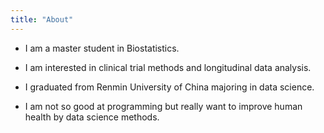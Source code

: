 ```yaml
---
title: "About"
---
```


-   I am a master student in Biostatistics.

-   I am interested in clinical trial methods and longitudinal data analysis.

-   I graduated from Renmin University of China majoring in data science.

-   I am not so good at programming but really want to improve human health by data science methods.
